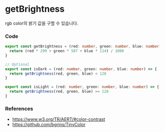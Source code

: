 
<BackTop />

# getBrightness

rgb color의 밝기 값을 구할 수 있습니다.

### Code

```ts filename="services/utils/index.ts"
export const getBrightness = (red: number, green: number, blue: number) => {
  return (red * 299 + green * 587 + blue * 114) / 1000
}

// Optional
export const isDark = (red: number, green: number, blue: number) => {
  return getBrightness(red, green, blue) < 128
}

export const isLight = (red: number, green: number, blue: number) => {
  return getBrightness(red, green, blue) >= 128
}
```

### References

- https://www.w3.org/TR/AERT/#color-contrast
- https://github.com/bgrins/TinyColor

<Comment />
